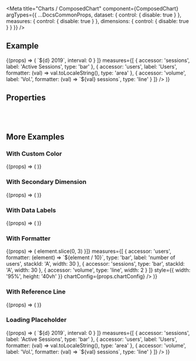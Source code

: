 
<Meta
  title="Charts /  ComposedChart"
  component={ComposedChart}
  argTypes={{
    ...DocsCommonProps,
    dataset: {
      control: { disable: true }
    },
    measures: {
      control: { disable: true }
    },
    dimensions: {
      control: { disable: true }
    }
  }}
/>

<DocsHeader />

## Example

<Canvas>
  <Story name="Default">
    {(props) => (
      <ComposedChart
        chartConfig={props.chartConfig}
        loading={props.loading}
        noLegend={props.noLegend}
        noAnimation={props.noAnimation}
        onDataPointClick={props.onDataPointClick}
        onLegendClick={props.onLegendClick}
        dataset={complexDataSet}
        style={{ height: '60vh' }}
        layout={props.layout}
        dimensions={[
          {
            accessor: 'name',
            formatter: (d) => `${d} 2019`,
            interval: 0
          }
        ]}
        measures={[
          {
            accessor: 'sessions',
            label: 'Active Sessions',
            type: 'bar'
          },
          {
            accessor: 'users',
            label: 'Users',
            formatter: (val) => val.toLocaleString(),
            type: 'area'
          },
          {
            accessor: 'volume',
            label: 'Vol.',
            formatter: (val) => `${val} sessions`,
            type: 'line'
          }
        ]}
      />
    )}
  </Story>
</Canvas>

## Properties

<ArgsTable story="Default" />

<br />
<br />

## More Examples

### With Custom Color

<Canvas>
  <Story name="With Custom Color">
    {(props) => (
      <ComposedChart
        chartConfig={props.chartConfig}
        loading={props.loading}
        noLegend={props.noLegend}
        noAnimation={props.noAnimation}
        onDataPointClick={props.onDataPointClick}
        onLegendClick={props.onLegendClick}
        dimensions={[{ accessor: 'name' }]}
        measures={[{ accessor: 'users', color: 'red', type: 'bar' }]}
        dataset={simpleDataSet}
        style={{ width: '95%', height: '40vh' }}
      />
    )}
  </Story>
</Canvas>

### With Secondary Dimension

<Canvas>
  <Story name="With Secondary Dimension">
    {(props) => (
      <ComposedChart
        chartConfig={props.chartConfig}
        loading={props.loading}
        noLegend={props.noLegend}
        noAnimation={props.noAnimation}
        onDataPointClick={props.onDataPointClick}
        onLegendClick={props.onLegendClick}
        dimensions={[{ accessor: 'name' }, { accessor: 'dimension' }]}
        measures={[{ accessor: 'users', type: 'area', color: 'red', width: 2, opacity: 0.5 }]}
        dataset={secondaryDimensionDataSet}
        style={{ width: '95%', height: '60vh' }}
      />
    )}
  </Story>
</Canvas>

### With Data Labels

<Canvas>
  <Story name="With Data Labels">
    {(props) => (
      <ComposedChart
        loading={props.loading}
        noLegend={props.noLegend}
        noAnimation={props.noAnimation}
        onDataPointClick={props.onDataPointClick}
        onLegendClick={props.onLegendClick}
        dimensions={[{ accessor: 'name' }]}
        measures={[
          {
            accessor: 'users',
            type: 'area'
          },
          {
            accessor: 'sessions',
            type: 'bar',
            opacity: 0.6
          },
          {
            accessor: 'volume',
            type: 'line'
          }
        ]}
        dataset={complexDataSet}
        style={{ width: '95%', height: '40vh' }}
        chartConfig={{
          zoomingTool: true,
          secondYAxis: {
            dataKey: 'sessions'
          }
        }}
      />
    )}
  </Story>
</Canvas>

### With Formatter

<Canvas>
  <Story name="With Formatter">
    {(props) => (
      <ComposedChart
        loading={props.loading}
        noLegend={props.noLegend}
        noAnimation={props.noAnimation}
        onDataPointClick={props.onDataPointClick}
        onLegendClick={props.onLegendClick}
        dataset={complexDataSet}
        dimensions={[{ accessor: 'name', formatter: (element) => element.slice(0, 3) }]}
        measures={[
          {
            accessor: 'users',
            formatter: (element) => `${element / 10}`,
            type: 'bar',
            label: 'number of users',
            stackId: 'A',
            width: 30
          },
          {
            accessor: 'sessions',
            type: 'bar',
            stackId: 'A',
            width: 30
          },
          {
            accessor: 'volume',
            type: 'line',
            width: 2
          }
        ]}
        style={{ width: '95%', height: '40vh' }}
        chartConfig={props.chartConfig}
      />
    )}
  </Story>
</Canvas>

### With Reference Line

<Canvas>
  <Story name="With Reference Line">
    {(props) => (
      <ComposedChart
        loading={props.loading}
        noLegend={props.noLegend}
        noAnimation={props.noAnimation}
        onDataPointClick={props.onDataPointClick}
        onLegendClick={props.onLegendClick}
        dataset={bigDataSet}
        dimensions={[{ accessor: 'name' }]}
        layout={props.layout}
        measures={[
          {
            accessor: 'users',
            type: 'bar',
            width: 2
          },
          {
            accessor: 'sessions',
            type: 'line'
          },
          {
            accessor: 'volume',
            type: 'line'
          }
        ]}
        style={{ width: '95%', height: '40vh' }}
        chartConfig={{
          zoomingTool: true,
          referenceLine: {
            color: 'red',
            label: 'MAX',
            value: 650
          }
        }}
      />
    )}
  </Story>
</Canvas>

### Loading Placeholder

<Canvas>
  <Story name="Loading Placeholder">
    {(props) => (
      <ComposedChart
        loading={props.loading}
        onDataPointClick={props.onDataPointClick}
        onLegendClick={props.onLegendClick}
        dataset={[]}
        style={{ height: '60vh' }}
        layout={props.layout}
        dimensions={[
          {
            accessor: 'name',
            formatter: (d) => `${d} 2019`,
            interval: 0
          }
        ]}
        measures={[
          {
            accessor: 'sessions',
            label: 'Active Sessions',
            type: 'bar'
          },
          {
            accessor: 'users',
            label: 'Users',
            formatter: (val) => val.toLocaleString(),
            type: 'area'
          },
          {
            accessor: 'volume',
            label: 'Vol.',
            formatter: (val) => `${val} sessions`,
            type: 'line'
          }
        ]}
      />
    )}
  </Story>
</Canvas>
